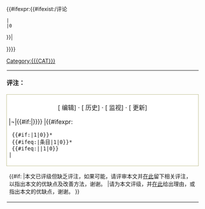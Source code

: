 {{#ifexpr:{{#ifexist:{{FULLPAGENAME}}/评论
 |{{PAGESIZE:{{FULLPAGENAME}}/评论|R}}
 |0
}}|
<tr><td colspan="3" style="padding:0;">
<table class="collapsible collapsed" style="background:transparent" width="100%">
<tr><th style="text-align:left; padding:0.2em 2px 0.2em 0;">'''评注：'''</th></tr>
<tr><td style="text-align:left; padding:0px; background-color:white; border:1px solid #c0c090; padding:5px; margin-top:5px;"><sup class=plainlinks><center>[{{fullurl:{{FULLPAGENAME}}/评论|action=edit}} 编辑] · [{{fullurl:{{FULLPAGENAME}}/评论|action=history}} 历史] · [{{fullurl:{{FULLPAGENAME}}/评论|action=watch}} 监视] · [{{fullurl:{{FULLPAGENAME}}|action=purge}} 更新]</center></sup>
{{{{FULLPAGENAME}}/评论}}
</td>
</tr></table>
</td></tr>{{#ifeq:{{{category|¬}}}|¬|{{#if:{{{CAT|}}}|[[Category:{{{CAT}}}]]}}}} 
|{{#ifexpr:
  {{#if:{{{FORCE|}}}|1|0}}*
  {{#ifeq:{{pagetype|{{{class|}}}}}|条目|1|0}}*
  {{#ifeq:{{PAGENAME}}|{{BASEPAGENAME}}|1|0}}
 |<tr>
<td colspan="2" style="font-size:88%;">{{#if:{{{class|}}}
|本文已评级但缺乏评注，如果可能，请评审本文并[[{{FULLPAGENAME}}/评论|在此]]留下相关评注，以指出本文的优缺点及改善方法，谢谢。
|请为本文评级，并[[{{FULLPAGENAME}}/评论|在此]]给出理由，或指出本文的优缺点，谢谢。
}}</td></tr>}}}}